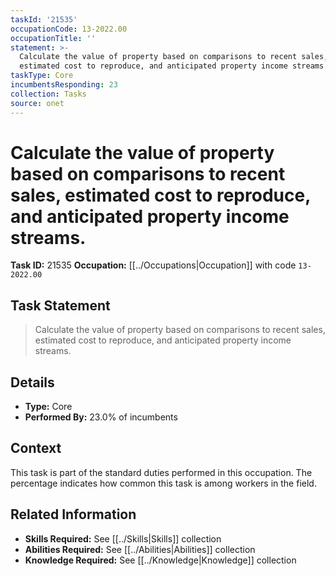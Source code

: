 ```yaml
---
taskId: '21535'
occupationCode: 13-2022.00
occupationTitle: ''
statement: >-
  Calculate the value of property based on comparisons to recent sales,
  estimated cost to reproduce, and anticipated property income streams.
taskType: Core
incumbentsResponding: 23
collection: Tasks
source: onet
---
```

# Calculate the value of property based on comparisons to recent sales, estimated cost to reproduce, and anticipated property income streams.

**Task ID:** 21535
**Occupation:** [[../Occupations|Occupation]] with code `13-2022.00`

## Task Statement

> Calculate the value of property based on comparisons to recent sales, estimated cost to reproduce, and anticipated property income streams.

## Details

- **Type:** Core
- **Performed By:** 23.0% of incumbents

## Context

This task is part of the standard duties performed in this occupation. The percentage indicates how common this task is among workers in the field.

## Related Information

- **Skills Required:** See [[../Skills|Skills]] collection
- **Abilities Required:** See [[../Abilities|Abilities]] collection
- **Knowledge Required:** See [[../Knowledge|Knowledge]] collection
